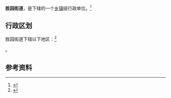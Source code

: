 {{中国乡级行政区|37/05/02/006/000}}

'''胜园街道'''，是{{PRC admin/fullname|37/05/02/006/000|3}}下辖的一个[[乡镇|乡镇]]级行政单位。<ref>{{PRC admin/ref sgc|{{PRC admin/parent|37/05/02/006/000}}}}</ref>

== 行政区划 ==

胜园街道下辖以下地区：<ref>{{PRC admin/ref sgc|37/05/02/006/000}}</ref>

{{PRC admin/children|37/05/02/006/000}}。

== 参考资料 ==

{{reflist}}

{{PRC admin/navcat|37/05/02/006/000}}
{{山东行政区划小作品}}